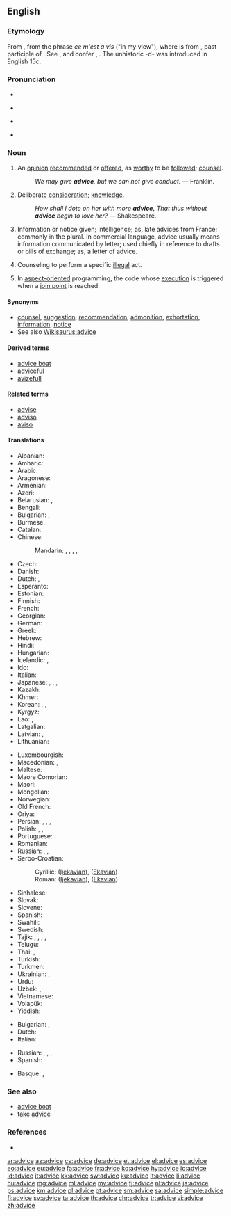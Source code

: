 ==English==

===Etymology===
From {{etyl|fro|en}} {{m|fro|avis}}, from the {{etyl|fro|en}} phrase ''ce m'est a vis'' ("in my view"), where {{m|fro|vis}} is from {{etyl|la|en}} {{m|la|visum}}, past participle of {{m|la|videre||to see}}. See {{m|en|vision}}, and confer {{m|en|avise}}, {{m|en|advise}}. The unhistoric -d- was introduced in English 15c.

===Pronunciation===
* {{audio|en-us-advice.ogg|Audio (US)|lang=en}}
* {{a|RP}} {{IPA|/ədˈvaɪs/|lang=en}}
* {{a|US}} {{IPA|/ædˈvaɪs/|lang=en}}
* {{rhymes|aɪs|lang=en}}

===Noun===
{{en-noun|-|s}}

# An [[opinion]] [[recommend]]ed or [[offer]]ed, as [[worthy]] to be [[follow]]ed; [[counsel]].
#: ''We may give '''advice''', but we can not give conduct.'' &mdash; Franklin.
# {{label|en|obsolete}} Deliberate [[consideration]]; [[knowledge]].
#: ''How shall I dote on her with more '''advice,''' That thus without '''advice''' begin to love her?'' &mdash; Shakespeare.
# Information or notice given; intelligence; as, late advices from France; commonly in the plural. In commercial language, advice usually means information communicated by letter; used chiefly in reference to drafts or bills of exchange; as, a letter of advice.
#: {{rfquotek|McElrath}}
# {{label|en|legal}} Counseling to perform a specific [[illegal]] act.
#: {{rfquotek|Wharton}}
# {{label|en|computing|programming}} In [[aspect-oriented]] programming, the code whose [[execution]] is triggered when a [[join point]] is reached.

====Synonyms====
* [[counsel]], [[suggestion]], [[recommendation]], [[admonition]], [[exhortation]], [[information]], [[notice]]
* See also [[Wikisaurus:advice]]

====Derived terms====
* [[advice boat]]
* [[adviceful]]
* [[avizefull]]

====Related terms====
* [[advise]]
* [[adviso]]
* [[aviso]]

====Translations====
{{trans-top|opinion recommended or offered, as worthy to be followed; counsel}}
* Albanian: {{t+|sq|këshillë|f}}
* Amharic: {{t|am|ምክር|sc=Ethi}}
* Arabic: {{t|ar|نَصِيحَة|f}}
* Aragonese: {{t|an|consello|m}}
* Armenian: {{t+|hy|խորհուրդ|sc=Armn}}
* Azeri: {{t+|az|məsləhət}}
* Belarusian: {{t|be|пара́да|f|sc=Cyrl}}, {{t|be|саве́т|m|sc=Cyrl}}
* Bengali: {{t|bn|পরামর্শ|tr=pôramôrshô|sc=Beng}}
* Bulgarian: {{t+|bg|съве́т|m|sc=Cyrl}}, {{t+|bg|препоръ̀ка|f|sc=Cyrl}}
* Burmese: {{t+|my|အကြံပေးချက်|sc=Mymr}}
* Catalan: {{t+|ca|consell|m}}
* Chinese:
*: Mandarin: {{t|cmn|勸告|sc=Hani}}, {{t+|cmn|劝告|tr=quàngào|sc=Hani}}, {{t+|cmn|忠告|tr=zhōnggào|sc=Hani}}, {{t+|cmn|建議|sc=Hani}}, {{t|cmn|建议|tr=jiànyì|sc=Hani}}
* Czech: {{t+|cs|rada|f}}
* Danish: {{t|da|råd|n}}
* Dutch: {{t+|nl|raad|m}}, {{t+|nl|advies|n}}
* Esperanto: {{t|eo|konsilo}}
* Estonian: {{t|et|nõu}}
* Finnish: {{t+|fi|neuvo}}
* French: {{t+|fr|conseil|m}}
* Georgian: {{t|ka|რჩევა|sc=Geor}}
* German: {{t+|de|Rat|m}}
* Greek: {{t+|el|συμβουλή|f|sc=Grek}}
* Hebrew: {{t+|he|עֵצָה|f|tr=eitsá}}
* Hindi: {{t|hi|सलाह|f|sc=Deva}}
* Hungarian: {{t+|hu|tanács}}
* Icelandic: {{t+|is|ráð|n}}, {{t|is|ábending|f}}
* Ido: {{t+|io|konsilo}}
* Italian: {{t+|it|consiglio|m}}
* Japanese: {{t+|ja|助言|tr=じょげん, jogen|sc=Jpan}}, {{t+|ja|注意|tr=ちゅうい, chūi|sc=Jpan}}, {{t+|ja|忠告|tr=ちゅうこく, chūkoku|sc=Jpan}}, {{t+|ja|アドバイス|tr=adobaisu|sc=Jpan}}
* Kazakh: {{t|kk|кеңес|sc=Cyrl}}
* Khmer: {{t+|km|ដំបូន្មាន|tr=dɑmboon mien|sc=Khmr}}
* Korean: {{t+|ko|조언|sc=Kore}}, {{t+|ko|충고|sc=Kore}}, {{t+|ko|권고|sc=Kore}}
* Kyrgyz: {{t+|ky|кеңеш|sc=Cyrl}}
* Lao: {{t|lo|ຄຳແນະນຳ|sc=Laoo}}, {{t|lo|ປະກອນ|sc=Laoo}}
* Latgalian: {{t|ltg|padūms}}
* Latvian: {{t|lv|padoms|m}}, {{t|lv|padoms}}
* Lithuanian: {{t|lt|patarimas|m}}
{{trans-mid}}
* Luxembourgish: {{t+|lb|Rot|m}}
* Macedonian: {{t|mk|со́вет|m|sc=Cyrl}}, {{t|mk|препо́рака|f|sc=Cyrl}}
* Maltese: {{t|mt|parir|m}}
* Maore Comorian: {{t|swb|fikira}}
* Maori: {{t|mi|whakamāherehere}}
* Mongolian: {{t+|mn|зөвлөгөө|sc=Cyrl}}
* Norwegian: {{t+|no|råd|n}}
* Old French: {{t|fro|cunseill}}
* Oriya: {{t|or|ଉପଦେଶ|sc=Orya|tr=upadēśa}}
* Persian: {{t+|fa|پند|tr=pand|}}, {{t+|fa|اندرز|tr=andarz|}}, {{t+|fa|نصیحت|tr=nasīhat|}}, {{t+|fa|توصیه|tr=towsiye|sc=fa-Arab}}
* Polish: {{t+|pl|rada|f}}, {{t+|pl|porada|f}}, {{t+|pl|wskazówka|f}}
* Portuguese: {{t+|pt|conselho|m}}
* Romanian: {{t+|ro|sfat|n}}
* Russian: {{t+|ru|сове́т|m}}, {{t+|ru|рекоменда́ция|f}}, {{t+|ru|наставле́ние|n}}
* Serbo-Croatian:
*: Cyrillic: {{t|sh|са́вјет|m}} ([[Ijekavian]]), {{t|sh|са́вет|m}} ([[Ekavian]])
*: Roman: {{t+|sh|sávjet|m}} ([[Ijekavian]]), {{t|sh|sávet|m}} ([[Ekavian]])
* Sinhalese: {{t+|si|අවවාදය|sc=Sinh}}
* Slovak: {{t|sk|rada|f}}
* Slovene: {{t+|sl|nasvet|m}}
* Spanish: {{t+|es|consejo|m}}
* Swahili: {{t+|sw|ushauri}}
* Swedish: {{t+|sv|råd|n}}
* Tajik: {{t+|tg|маслиҳат|sc=Cyrl}}, {{t|tg|насиҳат|sc=Cyrl}}, {{t+|tg|панд|sc=Cyrl}}, {{t|tg|машварат|sc=Cyrl}}, {{t|tg|тавсия|sc=Cyrl}}
* Telugu: {{t+|te|సలహా|sc=Telu}}
* Thai: {{t|th|คำแนะนำ|tr=kamnáenam|sc=Thai}}, {{t|th|อาเทศ|tr=aatâyt|sc=Thai}}
* Turkish: {{t+|tr|tavsiye}} {{t+|tr|öneri}} {{t+|tr|öğüt}}
* Turkmen: {{t|tk|maslahat}}
* Ukrainian: {{t+|uk|ра́да|f|sc=Cyrl}}, {{t+|uk|пора́да|f|sc=Cyrl}}
* Urdu: {{t|ur|صلاح|f|tr=salāh|sc=ur-Arab}}
* Uzbek: {{t+|uz|maslahat}}, {{t+|uz|kengash}}
* Vietnamese: {{t|vi|lời khuyên}}
* Volapük: {{t+|vo|konsäl}}
* Yiddish: {{t|yi|עצה|f|tr=eytse|sc=Hebr}}
{{trans-bottom}}

{{trans-top|information or notice given}}
* Bulgarian: {{t+|bg|изве́стие|n|sc=Cyrl}}, {{t+|bg|съобще́ние|n|sc=Cyrl}}
* Dutch: {{t+|nl|aankondiging|f}}
* Italian: {{t+|it|avviso|m}}
{{trans-mid}}
* Russian: {{t+|ru|сообще́ние|n}}, {{t+|ru|изве́стие|n}}, {{t+|ru|извеще́ние|n}}, {{t+|ru|уведомле́ние|n}}
* Spanish: {{t+|es|aviso|m}}
{{trans-bottom}}

{{checktrans-top}}
* Basque: {{t-check|eu|aholku}}, {{t-check|eu|jakinarazpen}}
{{trans-bottom}}

===See also===
* [[advice boat]]
* [[take advice]]

===References===
* {{R:Webster 1913}}

[[ar:advice]]
[[az:advice]]
[[cs:advice]]
[[de:advice]]
[[et:advice]]
[[el:advice]]
[[es:advice]]
[[eo:advice]]
[[eu:advice]]
[[fa:advice]]
[[fr:advice]]
[[ko:advice]]
[[hy:advice]]
[[io:advice]]
[[id:advice]]
[[it:advice]]
[[kk:advice]]
[[sw:advice]]
[[ku:advice]]
[[lt:advice]]
[[li:advice]]
[[hu:advice]]
[[mg:advice]]
[[ml:advice]]
[[my:advice]]
[[fj:advice]]
[[nl:advice]]
[[ja:advice]]
[[ps:advice]]
[[km:advice]]
[[pl:advice]]
[[pt:advice]]
[[sm:advice]]
[[sa:advice]]
[[simple:advice]]
[[fi:advice]]
[[sv:advice]]
[[ta:advice]]
[[th:advice]]
[[chr:advice]]
[[tr:advice]]
[[vi:advice]]
[[zh:advice]]